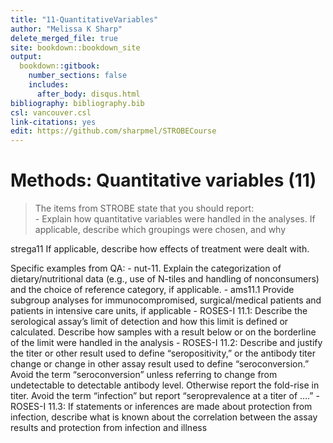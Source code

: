 ---
title: "11-QuantitativeVariables"
author: "Melissa K Sharp"
delete_merged_file: true
site: bookdown::bookdown_site
output:
  bookdown::gitbook:
    number_sections: false 
    includes: 
      after_body: disqus.html
bibliography: bibliography.bib
csl: vancouver.csl
link-citations: yes
edit: https://github.com/sharpmel/STROBECourse
---

# Methods: Quantitative variables (11)
> The items from STROBE state that you should report:   
-	Explain how quantitative variables were handled in the analyses. If applicable, describe which groupings were chosen, and why 

strega11 If applicable, describe how effects of treatment were dealt with.

Specific examples from QA:
- 	nut-11. Explain the categorization of dietary/nutritional data (e.g., use of N-tiles and handling of nonconsumers) and the choice of reference category, if applicable.
- 	ams11.1 Provide subgroup analyses for immunocompromised, surgical/medical patients and patients in intensive care units, if applicable
- 	ROSES-I 11.1: Describe the serological assay’s limit of detection and how this limit is defined or calculated. Describe how samples with a result below or on the borderline of the limit were handled in the analysis
- 	ROSES-I 11.2: Describe and justify the titer or other result used to define “seropositivity,” or the antibody titer change or change in other assay result used to define “seroconversion.” Avoid the term “seroconversion” unless referring to change from undetectable to detectable antibody level. Otherwise report the fold-rise in titer. Avoid the term “infection” but report “seroprevalence at a titer of ….”
- 	ROSES-I 11.3: If statements or inferences are made about protection from infection, describe what is known about the correlation between the assay results and protection from infection and illness